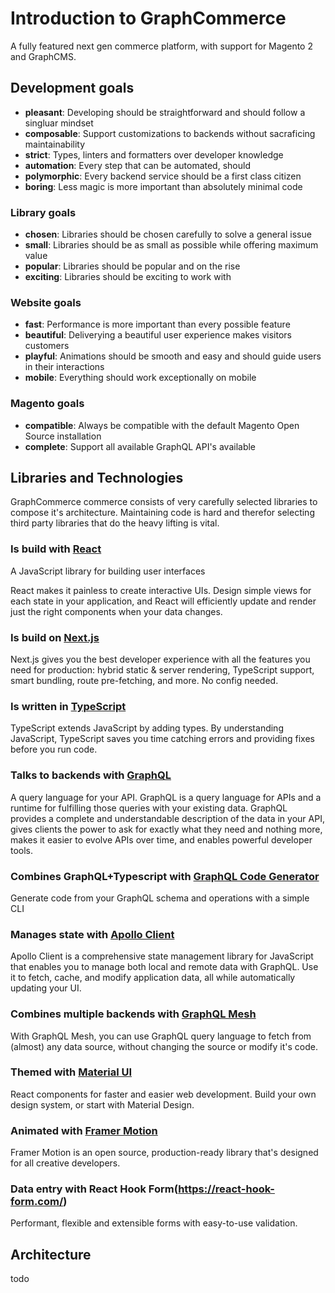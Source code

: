 # Introduction to GraphCommerce

A fully featured next gen commerce platform, with support for Magento 2 and
GraphCMS.

## Development goals

- **pleasant**: Developing should be straightforward and should follow a
  singluar mindset
- **composable**: Support customizations to backends without sacraficing
  maintainability
- **strict**: Types, linters and formatters over developer knowledge
- **automation**: Every step that can be automated, should
- **polymorphic**: Every backend service should be a first class citizen
- **boring**: Less magic is more important than absolutely minimal code

### Library goals

- **chosen**: Libraries should be chosen carefully to solve a general issue
- **small**: Libraries should be as small as possible while offering maximum
  value
- **popular**: Libraries should be popular and on the rise
- **exciting**: Libraries should be exciting to work with

### Website goals

- **fast**: Performance is more important than every possible feature
- **beautiful**: Deliverying a beautiful user experience makes visitors
  customers
- **playful**: Animations should be smooth and easy and should guide users in
  their interactions
- **mobile**: Everything should work exceptionally on mobile

### Magento goals

- **compatible**: Always be compatible with the default Magento Open Source
  installation
- **complete**: Support all available GraphQL API's available

## Libraries and Technologies

GraphCommerce commerce consists of very carefully selected libraries to compose
it's architecture. Maintaining code is hard and therefor selecting third party
libraries that do the heavy lifting is vital.

### Is build with [React](https://reactjs.org/)

A JavaScript library for building user interfaces

React makes it painless to create interactive UIs. Design simple views for each
state in your application, and React will efficiently update and render just the
right components when your data changes.

### Is build on [Next.js](https://nextjs.org/)

Next.js gives you the best developer experience with all the features you need
for production: hybrid static & server rendering, TypeScript support, smart
bundling, route pre-fetching, and more. No config needed.

### Is written in [TypeScript](https://www.typescriptlang.org/)

TypeScript extends JavaScript by adding types. By understanding JavaScript,
TypeScript saves you time catching errors and providing fixes before you run
code.

### Talks to backends with [GraphQL](https://graphql.org/)

A query language for your API. GraphQL is a query language for APIs and a
runtime for fulfilling those queries with your existing data. GraphQL provides a
complete and understandable description of the data in your API, gives clients
the power to ask for exactly what they need and nothing more, makes it easier to
evolve APIs over time, and enables powerful developer tools.

### Combines GraphQL+Typescript with [GraphQL Code Generator](https://graphql-code-generator.com/)

Generate code from your GraphQL schema and operations with a simple CLI

### Manages state with [Apollo Client](https://www.apollographql.com/docs/react/)

Apollo Client is a comprehensive state management library for JavaScript that
enables you to manage both local and remote data with GraphQL. Use it to fetch,
cache, and modify application data, all while automatically updating your UI.

### Combines multiple backends with [GraphQL Mesh](https://graphql-mesh.com/)

With GraphQL Mesh, you can use GraphQL query language to fetch from (almost) any
data source, without changing the source or modify it's code.

### Themed with [Material UI](https://material-ui.com/)

React components for faster and easier web development. Build your own design
system, or start with Material Design.

### Animated with [Framer Motion](https://www.framer.com/motion/)

Framer Motion is an open source, production-ready library that's designed for
all creative developers.

### Data entry with React Hook Form(https://react-hook-form.com/)

Performant, flexible and extensible forms with easy-to-use validation.

## Architecture

todo
